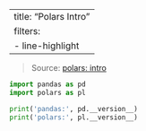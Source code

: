 
---
title: "Polars Intro"
filters:
    - line-highlight
---

> Source: [polars: intro](https://calmcode.io/course/polars/introduction)


```python
import pandas as pd
import polars as pl

print('pandas:', pd.__version__)
print('polars:', pl.__version__)
```


